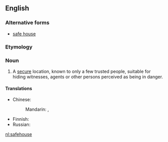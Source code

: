 ==English==
{{wikipedia}}
===Alternative forms===
* [[safe house]]

===Etymology===
{{compound|safe|house}}

===Noun===
{{en-noun}}

# A [[secure]] location, known to only a few trusted people, suitable for hiding witnesses, agents or other persons perceived as being in danger.

====Translations====
{{trans-top|secure location}}
* Chinese:
*: Mandarin: {{t|cmn|[[安全]][[藏身處]]|sc=Hani}}, {{t|cmn|[[安全]][[藏身处]]|tr=ānquán cángshēnchù|sc=Hani}}
{{trans-mid}}
* Finnish: {{t|fi|turvatalo}}
* Russian: {{t-needed|ru}}
{{trans-bottom}}

[[nl:safehouse]]